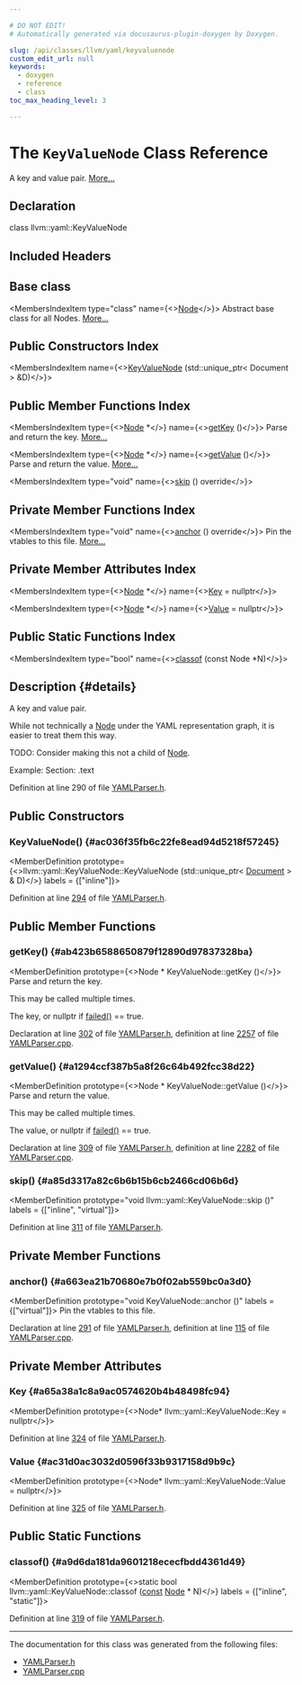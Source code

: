 ```yaml
---

# DO NOT EDIT!
# Automatically generated via docusaurus-plugin-doxygen by Doxygen.

slug: /api/classes/llvm/yaml/keyvaluenode
custom_edit_url: null
keywords:
  - doxygen
  - reference
  - class
toc_max_heading_level: 3

---
```





# The `KeyValueNode` Class Reference

<DoxygenPage pluginConfig={pluginConfig}>

A key and value pair. <a href="#details">More...</a>

## Declaration

<CodeBlock>class llvm::yaml::KeyValueNode</CodeBlock>

## Included Headers

<IncludesList>
<IncludesListItem
  filePath="llvm/Support/YAMLParser.h"
  permalink="/docs/api/files/include/include/llvm/include/llvm/support/yamlparser-h"
  isLocal="true" />
</IncludesList>

## Base class

<MembersIndex>

<MembersIndexItem
  type="class"
  name={<><a href="/docs/api/classes/llvm/yaml/node">Node</a></>}>
Abstract base class for all Nodes. <a href="/docs/api/classes/llvm/yaml/node/#details">More...</a>
</MembersIndexItem>

</MembersIndex>

## Public Constructors Index

<MembersIndex>

<MembersIndexItem
  name={<><a href="#ac036f35fb6c22fe8ead94d5218f57245">KeyValueNode</a> (std::unique&#95;ptr&lt; Document &gt; &amp;D)</>}>
</MembersIndexItem>

</MembersIndex>

## Public Member Functions Index

<MembersIndex>

<MembersIndexItem
  type={<><a href="/docs/api/classes/llvm/yaml/node">Node</a> &#42;</>}
  name={<><a href="#ab423b6588650879f12890d97837328ba">getKey</a> ()</>}>
Parse and return the key. <a href="#ab423b6588650879f12890d97837328ba">More...</a>
</MembersIndexItem>

<MembersIndexItem
  type={<><a href="/docs/api/classes/llvm/yaml/node">Node</a> &#42;</>}
  name={<><a href="#a1294ccf387b5a8f26c64b492fcc38d22">getValue</a> ()</>}>
Parse and return the value. <a href="#a1294ccf387b5a8f26c64b492fcc38d22">More...</a>
</MembersIndexItem>

<MembersIndexItem
  type="void"
  name={<><a href="#a85d3317a82c6b6b15b6cb2466cd06b6d">skip</a> () override</>}>
</MembersIndexItem>

</MembersIndex>

## Private Member Functions Index

<MembersIndex>

<MembersIndexItem
  type="void"
  name={<><a href="#a663ea21b70680e7b0f02ab559bc0a3d0">anchor</a> () override</>}>
Pin the vtables to this file. <a href="#a663ea21b70680e7b0f02ab559bc0a3d0">More...</a>
</MembersIndexItem>

</MembersIndex>

## Private Member Attributes Index

<MembersIndex>

<MembersIndexItem
  type={<><a href="/docs/api/classes/llvm/yaml/node">Node</a> &#42;</>}
  name={<><a href="#a65a38a1c8a9ac0574620b4b48498fc94">Key</a> = nullptr</>}>
</MembersIndexItem>

<MembersIndexItem
  type={<><a href="/docs/api/classes/llvm/yaml/node">Node</a> &#42;</>}
  name={<><a href="#ac31d0ac3032d0596f33b9317158d9b9c">Value</a> = nullptr</>}>
</MembersIndexItem>

</MembersIndex>

## Public Static Functions Index

<MembersIndex>

<MembersIndexItem
  type="bool"
  name={<><a href="#a9d6da181da9601218ececfbdd4361d49">classof</a> (const Node &#42;N)</>}>
</MembersIndexItem>

</MembersIndex>

## Description {#details}

A key and value pair.

While not technically a <a href="/docs/api/classes/llvm/yaml/node">Node</a> under the YAML representation graph, it is easier to treat them this way.

TODO: Consider making this not a child of <a href="/docs/api/classes/llvm/yaml/node">Node</a>.

Example: Section: .text

Definition at line 290 of file <a href="/docs/api/files/include/include/llvm/include/llvm/support/yamlparser-h">YAMLParser.h</a>.

<SectionDefinition>

## Public Constructors

### KeyValueNode() {#ac036f35fb6c22fe8ead94d5218f57245}

<MemberDefinition
  prototype={<>llvm::yaml::KeyValueNode::KeyValueNode (std::unique&#95;ptr&lt; <a href="/docs/api/classes/llvm/yaml/document">Document</a> &gt; &amp; D)</>}
  labels = {["inline"]}>

Definition at line <a href="/docs/api/files/include/include/llvm/include/llvm/support/yamlparser-h/#l00294">294</a> of file <a href="/docs/api/files/include/include/llvm/include/llvm/support/yamlparser-h">YAMLParser.h</a>.
</MemberDefinition>

</SectionDefinition>

<SectionDefinition>

## Public Member Functions

### getKey() {#ab423b6588650879f12890d97837328ba}

<MemberDefinition
  prototype={<>Node &#42; KeyValueNode::getKey ()</>}>
Parse and return the key.

This may be called multiple times.


<SectionUser title="Returns">
The key, or nullptr if <a href="/docs/api/classes/llvm/yaml/node/#a4a3a9ae577da9991a159a2c5fb10b419">failed()</a> == true.
</SectionUser>

Declaration at line <a href="/docs/api/files/include/include/llvm/include/llvm/support/yamlparser-h/#l00302">302</a> of file <a href="/docs/api/files/include/include/llvm/include/llvm/support/yamlparser-h">YAMLParser.h</a>, definition at line <a href="/docs/api/files/lib/lib/support/yamlparser-cpp/#l02257">2257</a> of file <a href="/docs/api/files/lib/lib/support/yamlparser-cpp">YAMLParser.cpp</a>.
</MemberDefinition>

### getValue() {#a1294ccf387b5a8f26c64b492fcc38d22}

<MemberDefinition
  prototype={<>Node &#42; KeyValueNode::getValue ()</>}>
Parse and return the value.

This may be called multiple times.


<SectionUser title="Returns">
The value, or nullptr if <a href="/docs/api/classes/llvm/yaml/node/#a4a3a9ae577da9991a159a2c5fb10b419">failed()</a> == true.
</SectionUser>

Declaration at line <a href="/docs/api/files/include/include/llvm/include/llvm/support/yamlparser-h/#l00309">309</a> of file <a href="/docs/api/files/include/include/llvm/include/llvm/support/yamlparser-h">YAMLParser.h</a>, definition at line <a href="/docs/api/files/lib/lib/support/yamlparser-cpp/#l02282">2282</a> of file <a href="/docs/api/files/lib/lib/support/yamlparser-cpp">YAMLParser.cpp</a>.
</MemberDefinition>

### skip() {#a85d3317a82c6b6b15b6cb2466cd06b6d}

<MemberDefinition
  prototype="void llvm::yaml::KeyValueNode::skip ()"
  labels = {["inline", "virtual"]}>

Definition at line <a href="/docs/api/files/include/include/llvm/include/llvm/support/yamlparser-h/#l00311">311</a> of file <a href="/docs/api/files/include/include/llvm/include/llvm/support/yamlparser-h">YAMLParser.h</a>.
</MemberDefinition>

</SectionDefinition>

<SectionDefinition>

## Private Member Functions

### anchor() {#a663ea21b70680e7b0f02ab559bc0a3d0}

<MemberDefinition
  prototype="void KeyValueNode::anchor ()"
  labels = {["virtual"]}>
Pin the vtables to this file.

Declaration at line <a href="/docs/api/files/include/include/llvm/include/llvm/support/yamlparser-h/#l00291">291</a> of file <a href="/docs/api/files/include/include/llvm/include/llvm/support/yamlparser-h">YAMLParser.h</a>, definition at line <a href="/docs/api/files/lib/lib/support/yamlparser-cpp/#l00115">115</a> of file <a href="/docs/api/files/lib/lib/support/yamlparser-cpp">YAMLParser.cpp</a>.
</MemberDefinition>

</SectionDefinition>

<SectionDefinition>

## Private Member Attributes

### Key {#a65a38a1c8a9ac0574620b4b48498fc94}

<MemberDefinition
  prototype={<>Node&#42; llvm::yaml::KeyValueNode::Key = nullptr</>}>

Definition at line <a href="/docs/api/files/include/include/llvm/include/llvm/support/yamlparser-h/#l00324">324</a> of file <a href="/docs/api/files/include/include/llvm/include/llvm/support/yamlparser-h">YAMLParser.h</a>.
</MemberDefinition>

### Value {#ac31d0ac3032d0596f33b9317158d9b9c}

<MemberDefinition
  prototype={<>Node&#42; llvm::yaml::KeyValueNode::Value = nullptr</>}>

Definition at line <a href="/docs/api/files/include/include/llvm/include/llvm/support/yamlparser-h/#l00325">325</a> of file <a href="/docs/api/files/include/include/llvm/include/llvm/support/yamlparser-h">YAMLParser.h</a>.
</MemberDefinition>

</SectionDefinition>

<SectionDefinition>

## Public Static Functions

### classof() {#a9d6da181da9601218ececfbdd4361d49}

<MemberDefinition
  prototype={<>static bool llvm::yaml::KeyValueNode::classof (<a href="/docs/api/files/lib/lib/target/lib/target/aarch64/aarch64promoteconstant-cpp/#a90f8350fecae261c25be85d38b451bff">const</a> <a href="/docs/api/classes/llvm/yaml/node">Node</a> &#42; N)</>}
  labels = {["inline", "static"]}>

Definition at line <a href="/docs/api/files/include/include/llvm/include/llvm/support/yamlparser-h/#l00319">319</a> of file <a href="/docs/api/files/include/include/llvm/include/llvm/support/yamlparser-h">YAMLParser.h</a>.
</MemberDefinition>

</SectionDefinition>

<hr/>

The documentation for this class was generated from the following files:

<ul>
<li><a href="/docs/api/files/include/include/llvm/include/llvm/support/yamlparser-h">YAMLParser.h</a></li>
<li><a href="/docs/api/files/lib/lib/support/yamlparser-cpp">YAMLParser.cpp</a></li>
</ul>

</DoxygenPage>
